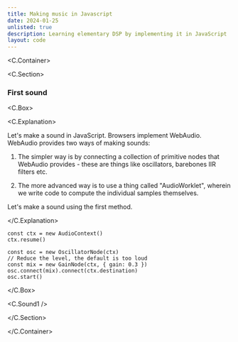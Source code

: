 ```yaml
---
title: Making music in Javascript
date: 2024-01-25
unlisted: true
description: Learning elementary DSP by implementing it in JavaScript
layout: code
---
```



<C.Container>

<C.Section>

### First sound

<C.Box>

<C.Explanation>

Let's make a sound in JavaScript. Browsers implement WebAudio. WebAudio provides
two ways of making sounds:

1. The simpler way is by connecting a collection of primitive nodes that
   WebAudio provides - these are things like oscillators, barebones IIR filters
   etc.

2. The more advanced way is to use a thing called "AudioWorklet", wherein we
   write code to compute the individual samples themselves.

Let's make a sound using the first method.

</C.Explanation>

```
const ctx = new AudioContext()
ctx.resume()

const osc = new OscillatorNode(ctx)
// Reduce the level, the default is too loud
const mix = new GainNode(ctx, { gain: 0.3 })
osc.connect(mix).connect(ctx.destination)
osc.start()
```

</C.Box>

<C.Sound1 />

</C.Section>

</C.Container>
